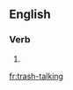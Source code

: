 ==English==

===Verb===
{{head|en|present participle}}

# {{present participle of|trash-talk|lang=en|nocat=1}}

[[fr:trash-talking]]
